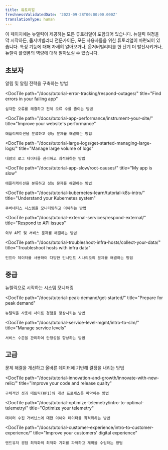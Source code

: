 ```yaml
---
title: 튜토리얼
freshnessValidatedDate: '2023-09-28T00:00:00.000Z'
translationType: human
---
```


이 페이지에는 뉴렐릭이 제공하는 모든 튜토리얼이 포함되어 있습니다. 뉴렐릭 여정을 막 시작하든, 옵저버빌리티 전문가이든, 모든 사용자들을 위한 튜토리얼이 마련되어 있습니다. 특정 기능에 대해 자세히 알아보거나, 옵저버빌리티를 한 단계 더 발전시키거나, 뉴렐릭 플랫폼의 역량에 대해 알아보실 수 있습니다.

## 초보자

<DocTiles>
  <DocTile
    path="/docs/tutorial-create-alerts/create-new-relic-alerts/"
    title="Create and manage alerts"
  >
    알림 및 알림 전략을 구축하는 방법
  </DocTile>

  <DocTile
    path="/docs/tutorial-error-tracking/respond-outages/"
    title="Find errors in your failing app"
  >
    심각한 오류를 해결하고 전체 오류 수를 줄이는 방법
  </DocTile>

  <DocTile
    path="/docs/tutorial-app-performance/instrument-your-site/"
    title="Improve your website's performance"
  >
    애플리케이션을 분류하고 성능 문제를 해결하는 방법
  </DocTile>

  <DocTile
    path="/docs/tutorial-large-logs/get-started-managing-large-logs/"
    title="Manage large volume of logs"
  >
    대량의 로그 데이터를 관리하고 최적화하는 방법
  </DocTile>

  <DocTile
    path="/docs/tutorial-app-slow/root-causes/"
    title="My app is slow"
  >
    애플리케이션을 분류하고 성능 문제를 해결하는 방법
  </DocTile>

  <DocTile
    path="/docs/tutorial-kubernetes-learn/tutorial-k8s-intro/"
    title="Understand your Kubernetes system"
  >
    쿠버네티스 시스템을 모니터링하고 이해하는 방법
  </DocTile>

  <DocTile
    path="/docs/tutorial-external-services/respond-external/"
    title="Respond to API issues"
  >
    외부 API 및 서비스 문제를 해결하는 방법
  </DocTile>

  <DocTile
    path="/docs/tutorial-troubleshoot-infra-hosts/collect-your-data/"
    title="Troubleshoot hosts with infra data"
  >
    인프라 데이터를 사용하여 다양한 인시던트 시나리오의 문제를 해결하는 방법
  </DocTile>
</DocTiles>

## 중급

<DocTiles>
  <DocTile
    path="/docs/tutorial-dd-migration/migrating-from-dd/"
    title="Migrate from Datadog"
  >
    뉴렐릭으로 시작하는 시스템 모니터링
  </DocTile>

  <DocTile
    path="/docs/tutorial-peak-demand/get-started/"
    title="Prepare for peak demand"
  >
    뉴렐릭을 사용해 사이트 경험을 향상시키는 방법
  </DocTile>

  <DocTile
    path="/docs/tutorial-service-level-mgmt/intro-to-slm/"
    title="Manage service levels"
  >
    서비스 수준을 관리하여 안정성을 향상하는 방법
  </DocTile>
</DocTiles>

## 고급

<DocTiles>
  <DocTile
    path="/docs/tutorial-reporting-data/capture-the-right-data/"
    title="Capture the right data"
  >
    문제 해결을 개선하고 올바른 데이터에 기반해 결정을 내리는 방법
  </DocTile>

  <DocTile
    path="/docs/tutorial-innovation-and-growth/innovate-with-new-relic/"
    title="Improve your code and release qualty"
  >
    구체적인 성과 메트릭(KPI)와 개선 프로세스를 파악하는 방법
  </DocTile>

  <DocTile
    path="/docs/tutorial-optimize-telemetry/intro-to-optimal-telemetry/"
    title="Optimize your telemetry"
  >
    데이터 수집 거버넌스에 대한 이해와 데이터를 최적화하는 방법
  </DocTile>

  <DocTile
    path="/docs/tutorial-customer-experience/intro-to-customer-experience/"
    title="Improve your customers' digital experience"
  >
    엔드유저 경험 최적화의 최적화 기회를 파악하고 계획을 수립하는 방법
  </DocTile>
</DocTiles>